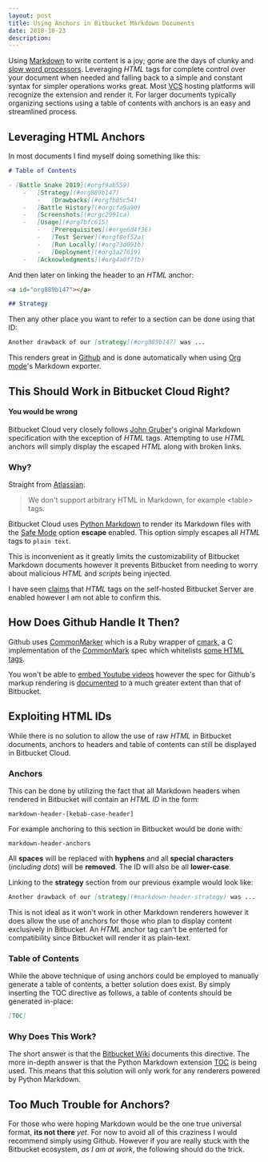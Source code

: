 ```yaml
---
layout: post
title: Using Anchors in Bitbucket Markdown Documents
date: 2018-10-23
description:
---
```


Using [Markdown](https://daringfireball.net/projects/markdown/syntax) to write content is a joy; gone are the days of clunky and [slow word processors](https://support.microsoft.com/en-ca/help/918793/how-to-optimize-word-2007-and-word-2010).  Leveraging *HTML* tags for complete control over your document when needed and falling back to a simple and constant syntax for simpler operations works great.  Most [VCS](https://en.wikipedia.org/wiki/Version_control) hosting platforms will recognize the extension and render it. For larger documents typically organizing sections using a table of contents with anchors is an easy and streamlined process.


<a id="org5d8e85b"></a>

## Leveraging HTML Anchors

In most documents I find myself doing something like this:

```markdown
# Table of Contents

- [Battle Snake 2019](#orgf9ab559)
    -   [Strategy](#org889b147)
        -   [Drawbacks](#orgfb85c54)
    -   [Battle History](#orgcfa9a90)
    -   [Screenshots](#orgc2991ca)
    -   [Usage](#org7bfc615)
        -   [Prerequisites](#orge6d4f36)
        -   [Test Server](#orgf8ef52a)
        -   [Run Locally](#org73d091b)
        -   [Deployment](#org3a27619)
    -   [Acknowledgments](#org4a0f7fb)
```

And then later on linking the header to an *HTML* anchor:

```markdown
<a id="org889b147"></a>

## Strategy
```

Then any other place you want to refer to a section can be done using that ID:

```markdown
Another drawback of our [strategy](#org889b147) was ...
```

This renders great in [Github](https://github.com/woofers/battle-snake-2018/blob/master/README.md#table-of-contents) and is done automatically when using [Org mode](https://orgmode.org/)'s Markdown exporter.


<a id="org2c309d3"></a>

## This Should Work in Bitbucket Cloud Right?

<h4 style={{ paddingLeft: '35px' }}><i class="fas fa-exclamation-triangle"></i> You would be wrong</h4>

Bitbucket Cloud very closely follows [John Gruber](https://daringfireball.net/projects/markdown/syntax)'s original Markdown specification with the exception of *HTML* tags.  Attempting to use *HTML* anchors will simply display the escaped *HTML* along with broken links.


<a id="org920925d"></a>

### Why?

Straight from [Atlassian](https://confluence.atlassian.com/bitbucket/readme-content-221449772.html#READMEcontent-ExtensionsandLanguages):

> We don't support arbitrary HTML in Markdown, for example \<table\> tags.

Bitbucket Cloud uses [Python Markdown](https://github.com/Python-Markdown/markdown) to render its Markdown files with the [Safe Mode](https://github.com/Python-Markdown/markdown/blob/b62ddeda02fadcd09def9354eb2ef46a7562a106/docs/reference.md#the-details) option **escape** enabled.  This option simply escapes all *HTML* tags to `plain text`.

This is inconvenient as it greatly limits the customizability of Bitbucket Markdown documents however it prevents Bitbucket from needing to worry about malicious *HTML* and *scripts* being injected.

I have seen [claims](https://confluence.atlassian.com/bitbucketserver/markdown-syntax-guide-776639995.html#Markdownsyntaxguide-readmeREADMEfiles) that *HTML* tags on the self-hosted Bitbucket Server are enabled however I am not able to confirm this.


<a id="orgcf677b8"></a>

## How Does Github Handle It Then?

Github uses [CommonMarker](https://github.com/gjtorikian/commonmarker) which is a Ruby wrapper of [cmark](https://github.com/commonmark/cmark), a C implementation of the [CommonMark](https://commonmark.org/) spec which whitelists [some HTML tags](https://spec.commonmark.org/0.21/#raw-html).

You won't be able to [embed Youtube videos](https://stackoverflow.com/a/14945782) however the spec for Github's markup rendering is [documented](https://github.com/github/markup) to a much greater extent than that of Bitbucket.


<a id="orgfe3586a"></a>

## Exploiting HTML IDs

While there is no solution to allow the use of raw *HTML* in Bitbucket documents, anchors to headers and table of contents can still be displayed in Bitbucket Cloud.


<a id="orga315bae"></a>

### Anchors

This can be done by utilizing the fact that all Markdown headers when rendered in Bitbucket will contain an *HTML ID* in the form:

`markdown-header-[kebab-case-header]`

For example anchoring to this section in Bitbucket would be done with:

`markdown-header-anchors`

All **spaces** will be replaced with **hyphens** and all **special characters** (*including dots*) will be **removed**.  The ID will also be all **lower-case**.

Linking to the **strategy** section from our previous example would look like:

```markdown
Another drawback of our [strategy](#markdown-header-strategy) was ...
```

This is not ideal as it won't work in other Markdown renderers however it does allow the use of anchors for those who plan to display content exclusively in Bitbucket.  An *HTML* anchor tag can't be enterted for compatibility since Bitbucket will render it as plain-text.


<a id="org3053679"></a>

### Table of Contents

While the above technique of using anchors could be employed to manually generate a table of contents, a better solution does exist.  By simply inserting the TOC directive as follows, a table of contents should be generated in-place:

```markdown
[TOC]
```

<a id="org574c01b"></a>

### Why Does This Work?

The short answer is that the [Bitbucket Wiki](https://confluence.atlassian.com/bitbucket/add-a-table-of-contents-to-a-wiki-221451163.html) documents this directive.  The more in-depth answer is that the Python Markdown extension [TOC](https://github.com/Python-Markdown/markdown/blob/master/docs/extensions/toc.md) is being used.  This means that this solution will only work for any renderers powered by Python Markdown.


<a id="org154d3d7"></a>

## Too Much Trouble for Anchors?

For those who were hoping Markdown would be the one true universal format, **its not there** *yet*.  For now to avoid all of this craziness I would recommend simply using Github.  However if you are really stuck with the Bitbucket ecosystem, *as I am at work*, the following should do the trick.
